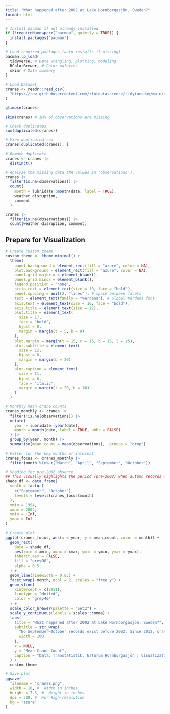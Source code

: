 ```yaml
---
title: "What happened after 2002 at Lake Hornborgasjön, Sweden?"
format: html
---
```


```r
# Install pacman if not already installed
if (!requireNamespace("pacman", quietly = TRUE)) {
  install.packages("pacman")
}

# Load required packages (auto-installs if missing)
pacman::p_load(
  tidyverse, # Data wrangling, plotting, modeling
  RColorBrewer, # Color palettes
  skimr # Data summary
)
```

```r
# Load Dataset
cranes <- readr::read_csv(
  "https://raw.githubusercontent.com/rfordatascience/tidytuesday/main/data/2025/2025-09-30/cranes.csv"
)
```

```r
glimpse(cranes)

skim(cranes) # 10% of observations are missing
```

```r
# Check duplicates
sum(duplicated(cranes))

# View duplicated row
cranes[duplicated(cranes), ]

# Remove duplicate
cranes <- cranes |>
  distinct()
```

```r
# Analyze the missing data (NA values in 'observations').
cranes |>
  filter(is.na(observations)) |>
  count(
    month = lubridate::month(date, label = TRUE),
    weather_disruption,
    comment
  )

cranes |>
  filter(is.na(observations)) |>
  count(weather_disruption, comment)
```

## Prepare for Visualization
```r
# Create custom theme
custom_theme <- theme_minimal() +
  theme(
    panel.background = element_rect(fill = "azure", color = NA),
    plot.background = element_rect(fill = "azure", color = NA),
    panel.grid.major.x = element_blank(),
    panel.grid.minor = element_blank(),
    legend.position = "none",
    strip.text = element_text(size = 10, face = "bold"),
    panel.spacing = unit(2, "lines"), # space between facets
    text = element_text(family = "Verdana"), # Global Verdana font
    axis.text = element_text(size = 10, face = "bold"),
    axis.title = element_text(size = 12),
    plot.title = element_text(
      size = 17,
      face = "bold",
      hjust = 0,
      margin = margin(t = 5, b = 8)
    ),
    plot.margin = margin(t = 15, r = 15, b = 15, l = 15),
    plot.subtitle = element_text(
      size = 12,
      hjust = 0,
      margin = margin(b = 20)
    ),
    plot.caption = element_text(
      size = 11,
      hjust = 0,
      face = "italic",
      margin = margin(t = 20, b = 10)
    )
  )
```

```r
# Monthly mean crane counts
cranes_monthly <- cranes |>
  filter(!is.na(observations)) |>
  mutate(
    year = lubridate::year(date),
    month = month(date, label = TRUE, abbr = FALSE)
  ) |>
  group_by(year, month) |>
  summarise(mean_count = mean(observations), .groups = "drop")

# Filter for the key months of interest
cranes_focus <- cranes_monthly |>
  filter(month %in% c("March", "April", "September", "October"))

# Shading for pre-2002 absence
## This visually highlights the period (pre-2002) when autumn records were absent
shade_df <- data.frame(
  month = factor(
    c("September", "October"),
    levels = levels(cranes_focus$month)
  ),
  xmin = 1994,
  xmax = 2002,
  ymin = -Inf,
  ymax = Inf
)
```

```r
# Create plot
ggplot(cranes_focus, aes(x = year, y = mean_count, color = month)) +
  geom_rect(
    data = shade_df,
    aes(xmin = xmin, xmax = xmax, ymin = ymin, ymax = ymax),
    inherit.aes = FALSE,
    fill = "grey90",
    alpha = 0.5
  ) +
  geom_line(linewidth = 0.85) +
  facet_wrap(~month, ncol = 2, scales = "free_y") +
  geom_vline(
    xintercept = c(2011),
    linetype = "dotted",
    color = "grey40"
  ) +
  scale_color_brewer(palette = "Set2") +
  scale_y_continuous(labels = scales::comma) +
  labs(
    title = "What happened after 2002 at Lake Hornborgasjön, Sweden?",
    subtitle = str_wrap(
      "No September–October records exist before 2002. Since 2012, crane counts in September rose sharply, suggesting shifts in migration timing, possibly influenced by conservation efforts, warmer autumns due to climate change, post-harvest field availability, and improved monitoring strategies.",
      width = 100
    ),
    x = NULL,
    y = "Mean Crane Count",
    caption = "Data: Transtatistik, Naturum Hornborgasjön | Visualization: Darakhshan Nehal\nNote: NA values reflect cancelled counts, with weather disruption being one reason. These do not imply crane \nabsence. Absence of records before September–October 2002 may reflect low crane presence, scattered arrivals, \nor limited monitoring."
  ) +
  custom_theme
```

```r
# Save plot
ggsave(
  filename = "cranes.png",
  width = 10, #  Width in inches
  height = 7.5, #  Height in inches
  dpi = 300, #  For High-resolution
  bg = "azure"
)
```
